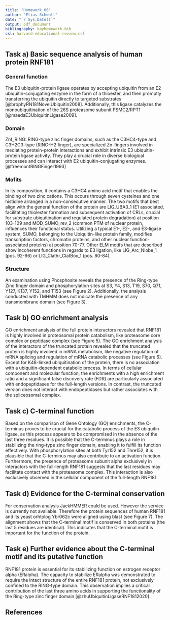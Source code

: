 ```yaml
---
title: "Homework_06"
author: "Elias Schwall"
date: "`r Sys.Date()`"
output: pdf_document
bibliography: kayhomework.bib
csl: harvard-educational-review.csl
---
```


## Task a) Basic sequence analysis of human protein RNF181

### General function 
The E3 ubiquitin-protein ligase operates by accepting ubiquitin from an E2 ubiquitin-conjugating enzyme in the form of a thioester, and then promptly transferring the ubiquitin directly to targeted substrates [@brophyRN181NovelUbiquitin2008]. Additionally, this ligase catalyzes the monoubiquitination of the 26S proteasome subunit PSMC2/RPT1 [@maedaE3UbiquitinLigase2009].

### Domain 
\begin{figure}[h!]
\centering
\includegraphics[width=1\textwidth]{elm_database_rnf181.png}
\caption{ELM database structural composition of RNF181}
\end{figure}
Znf_RING: RING-type zinc finger domains, such as the C3HC4-type and C3H2C3-type (RING-H2 finger), are specialized Zn-fingers involved in mediating protein-protein interactions and exhibit intrinsic E3 ubiquitin-protein ligase activity. They play a crucial role in diverse biological processes and can interact with E2 ubiquitin-conjugating enzymes. [@freemontRINGFinger1993]

### Mofits
In its composition, it contains a C3HC4 amino acid motif that enables the binding of two zinc cations. This occurs through seven cysteines and one histidine arranged in a non-consecutive manner. The two motifs that best align with the general function of the protein are LIG_UBA3_1 (E1 associated, facilitating thiolester formation and subsequent activation of CRLs, crucial for substrate ubiquitination and regulated protein degradation) at position 103-109 and MOD_SUMO_rev_2 (common PTM of nuclear protein, influences their functional status. Utilizing a typical E1-, E2-, and E3-ligase system, SUMO, belonging to the Ubiquitin-like protein family, modifies transcription factors, chromatin proteins, and other nuclear function-associated proteins) at position 70-77. \newline 
Other ELM motifs that are described show incoherent functions in regards to E3 ligation, like LIG_Arc_Nlobe_1 (pos. 92-96) or LIG_Clathr_ClatBox_1 (pos. 80-84). 

### Structure
\begin{figure}[h!]
\centering
\includegraphics[width=0.7\textwidth]{Phosphosite.png}
\caption{Phosphorylation sites of RNF181}
\includegraphics[width=0.7\textwidth]{transmem.png}
\caption{TMHMM analysis of RNF181}
\end{figure}

\begin{figure}[h!]
\centering
\includegraphics[width=0.5\textwidth]{alpha.png}
\caption{AlphaFold structure prediction of RNF181. AlphaFold predicts the structure of RNF181 with high confidence (darkblue pLDDT > 90, lightblue 90 > pLDDT > 70, yellow 70 > pLDDT > 50, orange  pLDDT < 50).}
\end{figure}

An examination using Phosphosite reveals the presence of the Ring-type Zinc finger domain and phosphorylation sites at S3, Y4, S13, T19, S70, Q71, Y127, K137, Y152, and T153 (see Figure 2). Additionally, the analysis conducted with TMHMM does not indicate the presence of any transmembrane domain (see Figure 3). 

\newpage

## Task b) GO enrichment analysis
GO enrichment analysis of the full protein interactors revealed that RNF181 is highly involved in proteosomal protein catabolism, like proteasome core complex or peptidase complex (see Figure 5). The GO enrichment analysis of the interactors of the truncated protein revealed that the truncated protein is highly involved in mRNA metabolism, like negative regulation of mRNA splicing and regulation of mRNA catabolic processes (see Figure 6). Except for K48-linked ubiquitination of the protein, there is no association with a ubiquitin-dependent catabolic process. In terms of cellular component and molecular function, the enrichments with a high enrichment ratio and a significant false discovery rate (FDR) are particularly associated with endopeptidases for the full-length versions. In contrast, the truncated version does not interact with endopeptidases but rather associates with the spliceosomal complex.

\begin{figure}[h!]
\centering
\includegraphics[width=1\textwidth]{Full_protein.png}
\caption{GO enrichment analysis of the full protein interactors}
\end{figure}

\begin{figure}[h!]
\centering
\includegraphics[width=1\textwidth]{trunc.png}
\caption{GO enrichment analysis of the full protein interactors}
\end{figure}

## Task c) C-terminal function 
Based on the comparison of Gene Ontology (GO) enrichments, the C-terminus proves to be crucial for the catabolic process of the E3 ubiquitin ligase, as this process appears to be compromised in the absence of the last three residues. It is possible that the C-terminus plays a role in stabilizing the ring-type zinc finger domain, enabling it to fulfill its function effectively. With phosphorylation sites at both Tyr152 and Thre152, it is plausible that the C-terminus may also contribute to an activation function.
Furthermore, the presence of proteasome subunit alpha exclusively in interactors with the full-length RNF181 suggests that the last residues may facilitate contact with the proteasome complex. This interaction is also exclusively observed in the cellular component of the full-length RNF181.

## Task d) Evidence for the C-terminal conservation 
For conservation analysis JackHMMER could be used. However the service is currently not available. Therefore the protein sequences of human RNF181 and its yeast orhtolog Ybr062c were aligned using blast (see Figure 7). The alignment shows that the C-terminal motif is conserved in both proteins (the last 5 residues are identical). This indicates that the C-terminal motif is important for the function of the protein.

\begin{figure}[h!]
\centering
\includegraphics[width=1\textwidth]{local_alignment.png}
\caption{Alignment of human RNF181 and yeast Ybr062c}
\end{figure}

## Task e) Further evidence about the C-terminal motif and its putative function

RNF181 protein is essential for its stabilizing function on estrogen receptor alpha (ERalpha). The capacity to stabilize ERalpha was demonstrated to require the intact structure of the entire RNF181 protein, not exclusively confined to the RING-type domain. This observation implies a critical contribution of the last three amino acids in supporting the functionality of the Ring-type zinc finger domain [@zhuUbiquitinLigaseRNF1812020].

\newpage

## References
